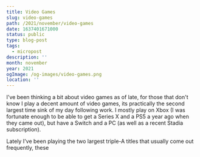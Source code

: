 ```yaml
---
title: Video Games
slug: video-games
path: /2021/november/video-games
date: 1637401671000
status: public
type: blog-post
tags:
  - micropost
description: ''
month: november
year: 2021
ogImage: /og-images/video-games.png
location: ''
---
```



I've been thinking a bit about video games as of late, for those that don't know
I play a decent amount of video games, its practically the second largest time
sink of my day following work. I mostly play on Xbox (I was fortunate enough to
be able to get a Series X and a PS5 a year ago when they came out), but have a
Switch and a PC (as well as a recent Stadia subscription).

Lately I've been playing the two largest triple-A titles that usually come out
frequently, these
